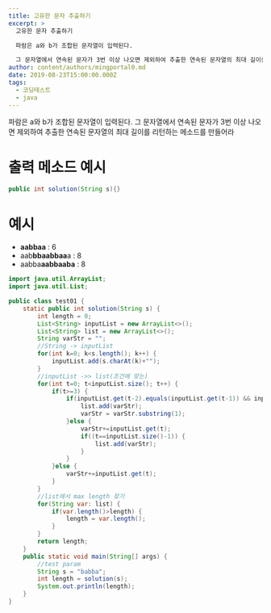 ---
title: 고유한 문자 추출하기
excerpt: >
  고유한 문자 추출하기

  파람은 a와 b가 조합된 문자열이 입력된다.

  그 문자열에서 연속된 문자가 3번 이상 나오면 제외하여 추출한 연속된 문자열의 최대 길이를 리턴하는 메소드를 만들어라
author: content/authors/mingportal0.md
date: 2019-08-23T15:00:00.000Z
tags:
  - 코딩테스트
  - java
---

파람은 a와 b가 조합된 문자열이 입력된다.
그 문자열에서 연속된 문자가 3번 이상 나오면 제외하여 추출한 연속된 문자열의 최대 길이를 리턴하는 메소드를 만들어라

# 출력 메소드 예시

```java
public int solution(String s){}
```

# 예시

* **aabbaa** : 6
* aab**bbaabbaa**a : 8
* aabba**aabbaaba** : 8

```java
import java.util.ArrayList;
import java.util.List;

public class test01 {
	static public int solution(String s) {
		int length = 0;
		List<String> inputList = new ArrayList<>();
		List<String> list = new ArrayList<>();
		String varStr = "";
		//String -> inputList
		for(int k=0; k<s.length(); k++) {
			inputList.add(s.charAt(k)+"");
		}
		//inputList ->> list(조건에 맞는)
		for(int t=0; t<inputList.size(); t++) {
			if(t>=3) {
				if(inputList.get(t-2).equals(inputList.get(t-1)) && inputList.get(t-1).equals(inputList.get(t))) {
					list.add(varStr);
					varStr = varStr.substring(1);
				}else {
					varStr+=inputList.get(t);
					if((t==inputList.size()-1)) {
						list.add(varStr);
					}
				}
			}else {
				varStr+=inputList.get(t);
			}
		}
		//list에서 max length 찾기
		for(String var: list) {
			if(var.length()>length) {
				length = var.length();
			}
		}
		return length;
	}
	public static void main(String[] args) {
		//test param
		String s = "babba";
		int length = solution(s);
		System.out.println(length);
	}
}
```
